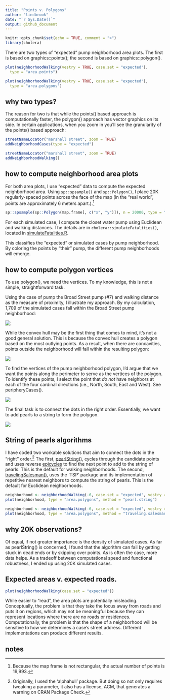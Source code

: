 ```yaml
---
title: "Points v. Polygons"
author: "lindbrook"
date: "`r Sys.Date()`"
output: github_document
---
```


```r
knitr::opts_chunk$set(echo = TRUE, comment = ">")
library(cholera)
```

There are two types of "expected" pump neighborhood area plots. The first is based on graphics::points(); the second is based on graphics::polygon().

```r
plot(neighborhoodWalking(vestry = TRUE, case.set = "expected"),
  type = "area.points")
```

```r
plot(neighborhoodWalking(vestry = TRUE, case.set = "expected"),
  type = "area.polygons")
```

## why two types?

The reason for two is that while the points() based approach is computationally faster, the polygon() approach has vector graphics on its side. In certain applications, when you zoom in you'll see the granularity of the points() based approach:


```r
streetNameLocator("marshall street", zoom = TRUE)
addNeighborhoodCases(type = "expected")
```

```r
streetNameLocator("marshall street", zoom = TRUE)
addNeighborhoodWalking()
```

## how to compute neighborhood area plots

For both area plots, I use "expected" data to compute the expected neighborhood area. Using `sp::spsample()` and `sp::Polygon()`, I place 20K regularly-spaced points across the face of the map (in the "real world", points are approximately 6 meters apart.).^[Because the map frame is not rectangular, the actual number of points is 19,993.]

```r
sp::spsample(sp::Polygon(map.frame[, c("x", "y")]), n = 20000, type = "regular")
```

For each simulated case, I compute the closet water pump using Euclidean and walking distances. The details are in `cholera::simulateFatalities()`, located in [simulateFatalities.R](https://github.com/lindbrook/cholera/blob/master/R/simulateFatalities.R).

This classifies the "expected" or simulated cases by pump neighborhood. By coloring the points by "their" pump, the different pump neighborhoods will emerge.

## how to compute polygon vertices

To use polygon(), we need the vertices. To my knowledge, this is not a simple, straightforward task.

Using the case of pump the Broad Street pump (#7) and walking distance as the measure of proximity, I illustrate my approach. By my calculation, 1,709 of the simulated cases fall within the Broad Street pump neighborhood:

![](cloud-1.png)

While the convex hull may be the first thing that comes to mind, it's not a good general solution. This is because the convex hull creates a polygon based on the most outlying points. As a result, when there are concavities, points outside the neighborhood will fall within the resulting polygon:

![](hull-1.png)

To find the vertices of the pump neighborhood polygon, I'd argue that we want the points along the perimeter to serve as the vertices of the polygon. To identify these points, I select the point that _do not_ have neighbors at each of the four cardinal directions (i.e., North, South, East and West). See peripheryCases().

![](perimeter-1.png)

The final task is to connect the dots in the right order. Essentially, we want to add pearls to a string to form the polygon.

![](pearl_string-1.png)

## String of pearls algorithms

I have coded two workable solutions that aim to connect the dots in the "right" order.^[Originally, I used the 'alphahull' package. But doing so not only requires tweaking a parameter, it also has a license, ACM, that generates a warning on CRAN Package Check.] The first, [pearlString()](https://github.com/lindbrook/cholera/blob/master/R/pearlString.R), cycles through the candidate points and uses reverse [epicycles](https://en.wikipedia.org/wiki/Deferent_and_epicycle) to find the next point to add to the string of pearls. This is the default for walking neighborhoods. The second, [travelingSalesman()](https://github.com/lindbrook/cholera/blob/master/R/pearlString.R), uses the 'TSP' package and its implementation of repetitive nearest neighbors to compute the string of pearls. This is the default for Euclidean neighborhoods.

```r
neighborhood <- neighborhoodWalking(-6, case.set = "expected", vestry = TRUE)
plot(neighborhood, type = "area.polygons", method = "pearl.string")
```

```r
neighborhood <- neighborhoodWalking(-6, case.set = "expected", vestry = TRUE)
plot(neighborhood, type = "area.polygons", method = "traveling.salesman")
```

## why 20K observations?

Of equal, if not greater importance is the density of simulated cases. As far as pearlString() is concerned, I found that the algorithm can fail by getting stuck in dead ends or by skipping over points. As is often the case, more data  helps. As a tradeoff between computational speed and functional robustness, I ended up using 20K simulated cases.

## Expected areas v. expected roads.

```r
plot(neighborhoodWalking(case.set = "expected"))
```

While easier to "read", the area plots are potentially misleading. Conceptually, the problem is that they take the focus away from roads and puts it on regions, which may not be meaningful because they can represent locations where there are no roads or residences. Computationally, the problem is that the shape of a neighborhood will be sensitive to how we determines a case's street address. Different implementations can produce different results.

## notes
